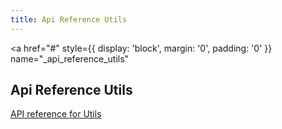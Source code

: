 ```yaml
---
title: Api Reference Utils
---
```


<a
  href="#"
  style={{ display: 'block', margin: '0', padding: '0' }}
  name="_api_reference_utils"
></a>

## Api Reference Utils

[API reference for Utils](https://developer.Example.com/assets/downloads/mapssdk/APIReferences/APIDocUtils_2.4.714/index.html)